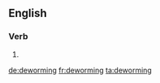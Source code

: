 ==English==

===Verb===
{{head|en}}

# {{present participle of|deworm}}

[[de:deworming]]
[[fr:deworming]]
[[ta:deworming]]